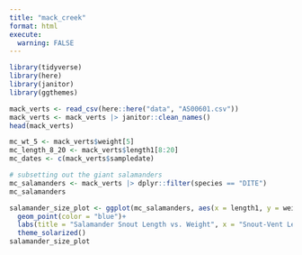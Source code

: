 ```yaml
---
title: "mack_creek"
format: html
execute:
  warning: FALSE
---
```


```r
library(tidyverse)
library(here)
library(janitor)
library(ggthemes)
```


```r
mack_verts <- read_csv(here::here("data", "AS00601.csv"))
mack_verts <- mack_verts |> janitor::clean_names()
head(mack_verts)
```
```r
mc_wt_5 <- mack_verts$weight[5]
mc_length_8_20 <- mack_verts$length1[8:20]
mc_dates <- c(mack_verts$sampledate)
```

```r
# subsetting out the giant salamanders
mc_salamanders <- mack_verts |> dplyr::filter(species == "DITE")
mc_salamanders
```

```r
salamander_size_plot <- ggplot(mc_salamanders, aes(x = length1, y = weight))+
  geom_point(color = "blue")+
  labs(title = "Salamander Snout Length vs. Weight", x = "Snout-Vent Length (mm)", y = "Weight (g)", caption = "Gregory, S.V. and I. Arismendi. 2020. Aquatic Vertebrate Population Study in Mack Creek, Andrews Experimental Forest, 1987 to present ver 14. Environmental Data Initiative. https://doi.org/10.6073/pasta/7c78d662e847cdbe33584add8f809165 (Accessed 2025-08-12).") +
  theme_solarized()
salamander_size_plot
```

